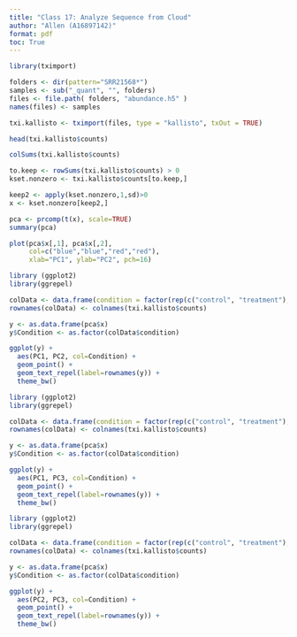 ```yaml
---
title: "Class 17: Analyze Sequence from Cloud"
author: "Allen (A16897142)"
format: pdf
toc: True
---
```


```r
library(tximport)

folders <- dir(pattern="SRR21568*")
samples <- sub("_quant", "", folders)
files <- file.path( folders, "abundance.h5" )
names(files) <- samples

txi.kallisto <- tximport(files, type = "kallisto", txOut = TRUE)
```
```r
head(txi.kallisto$counts)
```
 
```r
colSums(txi.kallisto$counts)
```
```r
to.keep <- rowSums(txi.kallisto$counts) > 0
kset.nonzero <- txi.kallisto$counts[to.keep,]
```
```r
keep2 <- apply(kset.nonzero,1,sd)>0
x <- kset.nonzero[keep2,]
```
```r
pca <- prcomp(t(x), scale=TRUE)
summary(pca)
```
```r
plot(pca$x[,1], pca$x[,2],
     col=c("blue","blue","red","red"),
     xlab="PC1", ylab="PC2", pch=16)
```
```r
library (ggplot2)
library(ggrepel)

colData <- data.frame(condition = factor(rep(c("control", "treatment"), each = 2)))
rownames(colData) <- colnames(txi.kallisto$counts)

y <- as.data.frame(pca$x)
y$Condition <- as.factor(colData$condition)

ggplot(y) +
  aes(PC1, PC2, col=Condition) +
  geom_point() +
  geom_text_repel(label=rownames(y)) +
  theme_bw()
```
```r
library (ggplot2)
library(ggrepel)

colData <- data.frame(condition = factor(rep(c("control", "treatment"), each = 2)))
rownames(colData) <- colnames(txi.kallisto$counts)

y <- as.data.frame(pca$x)
y$Condition <- as.factor(colData$condition)

ggplot(y) +
  aes(PC1, PC3, col=Condition) +
  geom_point() +
  geom_text_repel(label=rownames(y)) +
  theme_bw()
```
```r
library (ggplot2)
library(ggrepel)

colData <- data.frame(condition = factor(rep(c("control", "treatment"), each = 2)))
rownames(colData) <- colnames(txi.kallisto$counts)

y <- as.data.frame(pca$x)
y$Condition <- as.factor(colData$condition)

ggplot(y) +
  aes(PC2, PC3, col=Condition) +
  geom_point() +
  geom_text_repel(label=rownames(y)) +
  theme_bw()
```

 